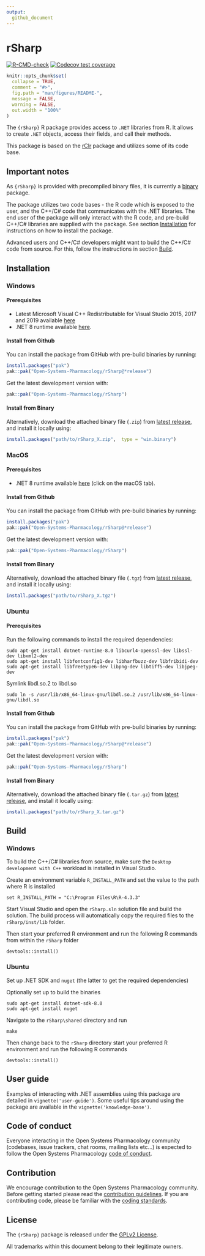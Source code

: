 ```yaml
---
output: 
  github_document
---
```


# rSharp

<!-- badges: start -->
[![R-CMD-check](https://github.com/Open-Systems-Pharmacology/rSharp/actions/workflows/R-CMD-check.yaml/badge.svg)](https://github.com/Open-Systems-Pharmacology/rSharp/actions/workflows/R-CMD-check.yaml)
[![Codecov test coverage](https://codecov.io/gh/Open-Systems-Pharmacology/rSharp/branch/develop/graph/badge.svg)](https://app.codecov.io/gh/Open-Systems-Pharmacology/rSharp?branch=develop)
<!-- badges: end -->


```r
knitr::opts_chunk$set(
  collapse = TRUE,
  comment = "#>",
  fig.path = "man/figures/README-",
  message = FALSE,
  warning = FALSE,
  out.width = "100%"
)
```


<!-- README.md is generated from README.Rmd. Please edit that file -->


The `{rSharp}` R package provides access to `.NET` libraries from R. It allows
to create `.NET` objects, access their fields, and call their methods.

This package is based on the [rClr](https://github.com/rdotnet/rClr) package and
utilizes some of its code base.

## Important notes

As `{rSharp}` is provided with precompiled binary files, it is currently a 
[binary](https://cran.r-project.org/doc/manuals/R-exts.html#Building-binary-packages-1) package.

The package utilizes two code bases - the R code which is exposed to the user, 
and the C++/C# code that communicates with the .NET libraries. The end user of 
the package will only interact with the R code, and pre-build C++/C# libraries are
supplied with the package. See section [Installation](#installation) 
for instructions on how to install the package.

Advanced users and C++/C# developers might want to build the C++/C# code from source.
For this, follow the instructions in section [Build](#build).

## Installation 

### Windows

#### Prerequisites

- Latest Microsoft Visual C++ Redistributable for Visual Studio 2015, 2017 and 2019 available [here](https://support.microsoft.com/en-us/help/2977003/the-latest-supported-visual-c-downloads) 
- .NET 8 runtime available [here](https://dotnet.microsoft.com/download/dotnet/8.0/runtime).

#### Install from Github

You can install the package from GitHub with pre-build binaries by running:

```r
install.packages("pak")
pak::pak("Open-Systems-Pharmacology/rSharp@*release")
```

Get the latest development version with:

```r
pak::pak("Open-Systems-Pharmacology/rSharp")
```

#### Install from Binary

Alternatively, download the attached binary file (`.zip`) from [latest release](https://github.com/Open-Systems-Pharmacology/rSharp/releases), and install it locally using:

```r
install.packages("path/to/rSharp_X.zip",  type = "win.binary")
```

### MacOS

#### Prerequisites

- .NET 8 runtime available [here](https://dotnet.microsoft.com/download/dotnet/8.0/runtime) (click on the macOS tab).

#### Install from Github

You can install the package from GitHub with pre-build binaries by running:

```r
install.packages("pak")
pak::pak("Open-Systems-Pharmacology/rSharp@*release")
```

Get the latest development version with:

```r
pak::pak("Open-Systems-Pharmacology/rSharp")
```

#### Install from Binary

Alternatively, download the attached binary file (`.tgz`) from [latest release](https://github.com/Open-Systems-Pharmacology/rSharp/releases), and install it locally using:

```r
install.packages("path/to/rSharp_X.tgz")
```

### Ubuntu

#### Prerequisites

Run the following commands to install the required dependencies:

```
sudo apt-get install dotnet-runtime-8.0 libcurl4-openssl-dev libssl-dev libxml2-dev 
sudo apt-get install libfontconfig1-dev libharfbuzz-dev libfribidi-dev
sudo apt-get install libfreetype6-dev libpng-dev libtiff5-dev libjpeg-dev
```
Symlink libdl.so.2 to libdl.so

```
sudo ln -s /usr/lib/x86_64-linux-gnu/libdl.so.2 /usr/lib/x86_64-linux-gnu/libdl.so
```

#### Install from Github

You can install the package from GitHub with pre-build binaries by running:

```r
install.packages("pak")
pak::pak("Open-Systems-Pharmacology/rSharp@*release")
```

Get the latest development version with:

```r
pak::pak("Open-Systems-Pharmacology/rSharp")
```

#### Install from Binary

Alternatively, download the attached binary file (`.tar.gz`) from [latest release](https://github.com/Open-Systems-Pharmacology/rSharp/releases), and install it locally using:

```r
install.packages("path/to/rSharp_X.tar.gz")
```

## Build

### Windows

To build the C++/C# libraries from source, make sure the ```Desktop development with C++``` workload is installed in Visual Studio.

Create an environment variable ```R_INSTALL_PATH``` and set the value to the path where R is installed

```
set R_INSTALL_PATH = "C:\Program Files\R\R-4.3.3"
```

Start Visual Studio and open the ```rSharp.sln``` solution file and build the solution.
The build process will automatically copy the required files to the `rSharp/inst/lib` folder.

Then start your preferred R environment and run the following R commands from within the ```rSharp``` folder

```
devtools::install()
```



### Ubuntu

Set up .NET SDK and `nuget` (the latter to get the required dependencies)

Optionally set up to build the binaries
```
sudo apt-get install dotnet-sdk-8.0
sudo apt-get install nuget
```

Navigate to the ```rSharp\shared``` directory and run
```
make
```

Then change back to the ```rSharp``` directory start your preferred R environment and run the following R commands
```
devtools::install()
```

## User guide

Examples of interacting with .NET assemblies using this package are detailed in `vignette('user-guide')`. Some useful tips around using the package are available in
the `vignette('knowledge-base')`.

## Code of conduct

Everyone interacting in the Open Systems Pharmacology community (codebases, issue trackers, chat rooms, mailing lists etc...) is expected to follow the Open Systems Pharmacology [code of conduct](https://github.com/Open-Systems-Pharmacology/Suite/blob/master/CODE_OF_CONDUCT.md).

## Contribution

We encourage contribution to the Open Systems Pharmacology community. Before getting started please read the [contribution guidelines](https://dev.open-systems-pharmacology.org/r-development-resources/collaboration_guide). 
If you are contributing code, please be familiar with the [coding standards](https://dev.open-systems-pharmacology.org/r-development-resources/coding_standards_r).

## License

The `{rSharp}` package is released under the [GPLv2 License](LICENSE).

All trademarks within this document belong to their legitimate owners.
